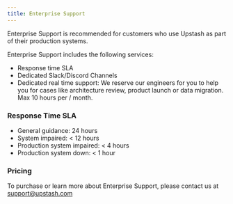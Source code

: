 ```yaml
---
title: Enterprise Support
---
```


Enterprise Support is recommended for customers who use Upstash as part of
their production systems.

Enterprise Support includes the following services:

- Response time SLA
- Dedicated Slack/Discord Channels
- Dedicated real time support: We reserve our engineers for you to help you for
  cases like architecture review, product launch or data migration. Max 10 hours
  per / month.

### Response Time SLA

- General guidance: 24 hours
- System impaired: < 12 hours
- Production system impaired: < 4 hours
- Production system down: < 1 hour

### Pricing

To purchase or learn more about Enterprise Support, please contact us at support@upstash.com
